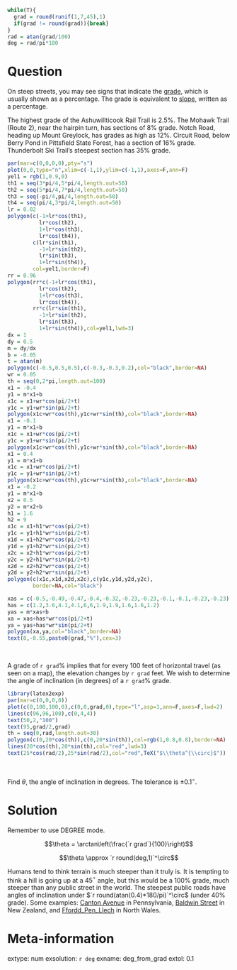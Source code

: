 ```r
while(T){
  grad = round(runif(1,7,45),1)
  if(grad != round(grad)){break}
}
rad = atan(grad/100)
deg = rad/pi*180
```

Question
========

On steep streets, you may see signs that indicate the [grade](https://en.wikipedia.org/wiki/Grade_(slope)), which is usually shown as a percentage. The grade is equivalent to [slope](https://en.wikipedia.org/wiki/Slope), written as a percentage.

The highest grade of the Ashuwillticook Rail Trail is 2.5%. The Mohawk Trail (Route 2), near the hairpin turn, has sections of 8% grade. Notch Road, heading up Mount Greylock, has grades as high as 12%. Circuit Road, below Berry Pond in Pittsfield State Forest, has a section of 16% grade. Thunderbolt Ski Trail's steepest section has 35% grade.

```r
par(mar=c(0,0,0,0),pty="s")
plot(0,0,type="n",xlim=c(-1,1),ylim=c(-1,1),axes=F,ann=F)
yel1 = rgb(1,0.9,0)
th1 = seq(3*pi/4,5*pi/4,length.out=50)
th2 = seq(5*pi/4,7*pi/4,length.out=50)
th3 = seq(-pi/4,pi/4,length.out=50)
th4 = seq(pi/4,3*pi/4,length.out=50)
lr = 0.02
polygon(c(-1+lr*cos(th1),
          lr*cos(th2),
          1+lr*cos(th3),
          lr*cos(th4)),
        c(lr*sin(th1),
          -1+lr*sin(th2),
          lr*sin(th3),
          1+lr*sin(th4)),
        col=yel1,border=F)
rr = 0.96
polygon(rr*c(-1+lr*cos(th1),
          lr*cos(th2),
          1+lr*cos(th3),
          lr*cos(th4)),
        rr*c(lr*sin(th1),
          -1+lr*sin(th2),
          lr*sin(th3),
          1+lr*sin(th4)),col=yel1,lwd=3)
dx = 1
dy = 0.5
m = dy/dx
b = -0.05
t = atan(m)
polygon(c(-0.5,0.5,0.5),c(-0.3,-0.3,0.2),col="black",border=NA)
wr = 0.05
th = seq(0,2*pi,length.out=100)
x1 = -0.4
y1 = m*x1+b
x1c = x1+wr*cos(pi/2+t)
y1c = y1+wr*sin(pi/2+t)
polygon(x1c+wr*cos(th),y1c+wr*sin(th),col="black",border=NA)
x1 = -0.1
y1 = m*x1+b
x1c = x1+wr*cos(pi/2+t)
y1c = y1+wr*sin(pi/2+t)
polygon(x1c+wr*cos(th),y1c+wr*sin(th),col="black",border=NA)
x1 = 0.4
y1 = m*x1+b
x1c = x1+wr*cos(pi/2+t)
y1c = y1+wr*sin(pi/2+t)
polygon(x1c+wr*cos(th),y1c+wr*sin(th),col="black",border=NA)
x1 = -0.2
y1 = m*x1+b
x2 = 0.5
y2 = m*x2+b
h1 = 1.6
h2 = 9
x1c = x1+h1*wr*cos(pi/2+t)
y1c = y1+h1*wr*sin(pi/2+t)
x1d = x1+h2*wr*cos(pi/2+t)
y1d = y1+h2*wr*sin(pi/2+t)
x2c = x2+h1*wr*cos(pi/2+t)
y2c = y2+h1*wr*sin(pi/2+t)
x2d = x2+h2*wr*cos(pi/2+t)
y2d = y2+h2*wr*sin(pi/2+t)
polygon(c(x1c,x1d,x2d,x2c),c(y1c,y1d,y2d,y2c),
        border=NA,col="black")

xas = c(-0.5,-0.49,-0.47,-0.4,-0.32,-0.23,-0.23,-0.1,-0.1,-0.23,-0.23)
has = c(1.2,3.6,4.1,4.1,6,6,1.9,1.9,1.6,1.6,1.2)
yas = m*xas+b
xa = xas+has*wr*cos(pi/2+t)
ya = yas+has*wr*sin(pi/2+t)
polygon(xa,ya,col="black",border=NA)
text(0,-0.55,paste0(grad,"%"),cex=3)
```
\

A grade of `r grad`% implies that for every 100 feet of horizontal travel (as seen on a map), the elevation changes by `r grad` feet. We wish to determine the angle of inclination (in degrees) of a `r grad`% grade.

```r
library(latex2exp)
par(mar=c(0,0,0,0))
plot(c(0,100,100,0),c(0,0,grad,0),type="l",asp=1,ann=F,axes=F,lwd=2)
lines(c(96,96,100),c(0,4,4))
text(50,2,"100")
text(95,grad/2,grad)
th = seq(0,rad,length.out=30)
polygon(c(0,20*cos(th)),c(0,20*sin(th)),col=rgb(1,0.8,0.8),border=NA)
lines(20*cos(th),20*sin(th),col="red",lwd=3)
text(25*cos(rad/2),25*sin(rad/2),col="red",TeX("$\\theta^{\\circ}$"))
```
\

Find $\theta$, the angle of inclination in degrees. The tolerance is $\pm0.1^\circ$.


Solution
========

Remember to use DEGREE mode.

$$\theta = \arctan\left(\frac{`r grad`}{100}\right)$$

$$\theta \approx `r round(deg,1)`^\circ$$

Humans tend to think terrain is much steeper than it truly is. It is tempting to think a hill is going up at a 45$^\circ$ angle, but this would be a 100% grade, much steeper than any public street in the world. The steepest public roads have angles of inclination under $`r round(atan(0.4)*180/pi)`^\circ$ (under 40% grade). Some examples: [Canton Avenue](https://en.wikipedia.org/wiki/Canton_Avenue) in Pennsylvania, [Baldwin Street](https://en.wikipedia.org/wiki/Baldwin_Street) in New Zealand, and [Ffordd_Pen_Llech](https://en.wikipedia.org/wiki/Ffordd_Pen_Llech) in North Wales.


Meta-information
============
extype: num
exsolution: `r deg`
exname: deg_from_grad
extol: 0.1